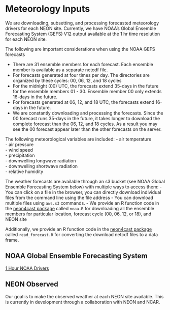 # Meteorology Inputs

We are downloading, subsetting, and processing forecasted meteorology drivers for each NEON site.  Currently, we have NOAA’s Global Ensemble Forecasting System (GEFS) V12 output available at the 1 hr time resolution for each NEON site.  

The following are important considerations when using the NOAA GEFS forecasts

- There are 31 ensemble members for each forecast.  Each ensemble member is available as a separate netcdf file.  
- For forecasts generated at four times per day.  The directories are organized by these cycles: 00, 06, 12, and 18 cycles
- For the midnight (00) UTC, the forecasts extend 35-days in the future for the ensemble members 01 - 30.  Ensemble member 00 only extends 16-days in the future.
- For forecasts generated at 06, 12, and 18 UTC, the forecasts extend 16-days in the future.  
- We are constantly downloading and processing the forecasts.  Since the 00 forecast runs 35-days in the future, it takes longer to download the complete forecast than the 06, 12, and 18 cycles.  As a result you may see the 00 forecast appear later than the other forecasts on the server.

The following meteorological variables are included:
- air temperature   
- air pressure  
- wind speed   
- precipitation   
- downwelling longwave radiation   
- downwelling shortwave radiation   
- relative humidity   

The weather forecasts are available through an s3 bucket (see NOAA Global Ensemble Forecasting System below) with multiple ways to access them:
- You can click on a file in the browser, you can directly download individual files from the command line using the file address
- You can download multiple files using `aws.s3` commands.
- We provide an R function code in the [neon4cast package](https://github.com/eco4cast/neon4cast) called `noaa.R` for downloading all the ensemble members for particular location, forecast cycle (00, 06, 12, or 18), and NEON site

Additionally, we provide an R function code in the [neon4cast package](https://github.com/eco4cast/neon4cast) called `read_forecast.R` for converting the download netcdf files to a data frame.


## NOAA Global Ensemble Forecasting System

[1 Hour NOAA Drivers](https://data.ecoforecast.org/minio/drivers/noaa/NOAAGEFS_1hr/){target="_blank"}

## NEON Observed

Our goal is to make the observed weather at each NEON site available. This is currently in development through a collaboration with NEON and NCAR.